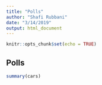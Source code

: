 ```yaml
---
title: "Polls"
author: "Shafi Rubbani"
date: "3/14/2019"
output: html_document
---
```


```r
knitr::opts_chunk$set(echo = TRUE)
```

## Polls

```r
summary(cars)
```